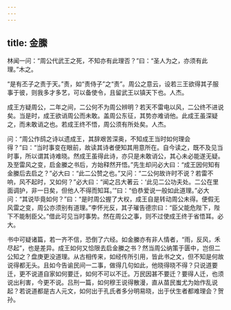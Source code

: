 ```yaml
---
---
---
```

title: 金縢
---







林闻一问：“周公代武王之死，不知亦有此理否？”曰：“圣人为之，亦须有此理。”木之。

“是有丕子之责于天。”责，如“责侍子”之“责”。周公之意云，设若三王欲得其子服事于彼，则我多才多艺，可以备使令，且留武王以镇天下也。人杰。

成王方疑周公，二年之间，二公何不为周公辨明？若天不雷电以风，二公终不进说矣。当是时，成王欲诮周公而未敢。盖周公东征，其势亦难诮他。此成王虽深疑之，而未敢诮之也。若成王终不悟，周公须有所处矣。人杰。

问：“周公作鸱之诗以遗成王，其辞艰苦深奥，不知成王当时如何理会得？”曰：“当时事变在眼前，故读其诗者便知其用意所在。自今读之，既不及见当时事，所以谓其诗难晓。然成王虽得此诗，亦只是未敢诮公，其心未必能遂无疑。及至雷风之变，启金縢之书后，方始释然开悟。”先生却问必大曰：“成王因何知有金縢后去启之？”必大曰：“此二公赞之也。”又问：“二公何故许时不说？若雷不响，风不起时，又如何？”必大曰：“闻之吕大著云：‘此见二公功夫处。二公在里面调护，非一日矣，但他人不得而知耳。’”曰：“伯恭爱说一般如此道理。”必大问：“其说毕竟如何？”曰：“是时周公握了大权，成王自是转动周公未得。便假无风雷之变，周公亦须别有道理。”李怀光反，其子璀告德宗曰：“臣父能危陛下，陛下不能制臣父。”借此可见当时事势。然在周公之事，则不过使成王终于省悟耳。必大。

书中可疑诸篇，若一齐不信，恐倒了六经。如金縢亦有非人情者，“雨，反风，禾尽起”，也是差异。成王如何又恰限去启金縢之书？然当周公纳策于匮中，岂但二公知之？盘庚更没道理。从古相传来，如经传所引用，皆此书之文，但不知是何故说得都无头。且如今告谕民间一二事，做得几句如此，他晓得晓不得？只说道要迁，更不说道自家如何要迁，如何不可以不迁。万民因甚不要迁？要得人迁，也须说出利害，今更不说。吕刑一篇，如何穆王说得散漫，直从苗民蚩尤为始作乱说起？若说道都是古人元文，如何出于孔氏者多分明易晓，出于伏生者都难理会？贺孙。